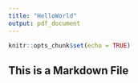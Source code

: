 ```yaml
---
title: "HelloWorld"
output: pdf_document
---
```


```r
knitr::opts_chunk$set(echo = TRUE)
```
## This is a Markdown File
